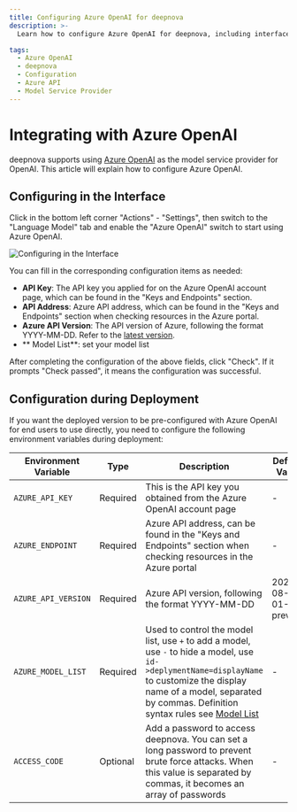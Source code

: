 ```yaml
---
title: Configuring Azure OpenAI for deepnova
description: >-
  Learn how to configure Azure OpenAI for deepnova, including interface configuration, and deployment settings.

tags:
  - Azure OpenAI
  - deepnova
  - Configuration
  - Azure API
  - Model Service Provider
---
```


# Integrating with Azure OpenAI

deepnova supports using [Azure OpenAI](https://learn.microsoft.com/zh-cn/azure/ai-services/openai/concepts/models) as the model service provider for OpenAI. This article will explain how to configure Azure OpenAI.

## Configuring in the Interface

Click in the bottom left corner "Actions" - "Settings", then switch to the "Language Model" tab and enable the "Azure OpenAI" switch to start using Azure OpenAI.

<Image alt="Configuring in the Interface" src="https://github-production-user-asset-6210df.s3.amazonaws.com/28616219/267083420-422a3714-627e-4bef-9fbc-141a2a8ca916.png" />

You can fill in the corresponding configuration items as needed:

- **API Key**: The API key you applied for on the Azure OpenAI account page, which can be found in the "Keys and Endpoints" section.
- **API Address**: Azure API address, which can be found in the "Keys and Endpoints" section when checking resources in the Azure portal.
- **Azure API Version**: The API version of Azure, following the format YYYY-MM-DD. Refer to the [latest version](https://learn.microsoft.com/zh-cn/azure/ai-services/openai/reference#chat-completions).
- \*\* Model List\*\*: set your model list

After completing the configuration of the above fields, click "Check". If it prompts "Check passed", it means the configuration was successful.

## Configuration during Deployment

If you want the deployed version to be pre-configured with Azure OpenAI for end users to use directly, you need to configure the following environment variables during deployment:

| Environment Variable | Type     | Description                                                                                                                                                                                                                                                          | Default Value      | Example                                                                                                          |
| -------------------- | -------- | -------------------------------------------------------------------------------------------------------------------------------------------------------------------------------------------------------------------------------------------------------------------- | ------------------ | ---------------------------------------------------------------------------------------------------------------- |
| `AZURE_API_KEY`      | Required | This is the API key you obtained from the Azure OpenAI account page                                                                                                                                                                                                  | -                  | `c55168be3874490ef0565d9779ecd5a6`                                                                               |
| `AZURE_ENDPOINT`     | Required | Azure API address, can be found in the "Keys and Endpoints" section when checking resources in the Azure portal                                                                                                                                                      | -                  | `https://docs-test-001.openai.azure.com`                                                                         |
| `AZURE_API_VERSION`  | Required | Azure API version, following the format YYYY-MM-DD                                                                                                                                                                                                                   | 2023-08-01-preview | `-`, see [latest version](https://learn.microsoft.com/en-us/azure/ai-services/openai/reference#chat-completions) |
| `AZURE_MODEL_LIST`   | Required | Used to control the model list, use `+` to add a model, use `-` to hide a model, use `id->deplymentName=displayName` to customize the display name of a model, separated by commas. Definition syntax rules see [Model List](/docs/self-hosting/advanced/model-list) | -                  | `gpt-35-turbo->my-deploy=GPT 3.5 Turbo` or `gpt-4-turbo->my-gpt4=GPT 4 Turbo<128000:vision:fc>`                  |
| `ACCESS_CODE`        | Optional | Add a password to access deepnova. You can set a long password to prevent brute force attacks. When this value is separated by commas, it becomes an array of passwords                                                                                              | -                  | `awCT74` or `e3@09!` or `code1,code2,code3`                                                                      |
